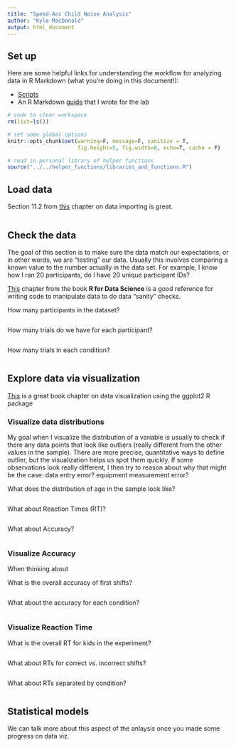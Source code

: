 ```yaml
---
title: "Speed-Acc Child Noise Analysis"
author: "Kyle MacDonald"
output: html_document
---
```


## Set up 

Here are some helpful links for understanding the workflow for analyzing data in R Markdown (what you're doing in this document!):

 * [Scripts](http://r4ds.had.co.nz/workflow-scripts.html)
 * An R Markdown [guide](https://docs.google.com/document/d/1ajv1VJqEheVws93tnzH-K7145vBKtwD3Az5pg3faRdw/edit?usp=sharing) that I wrote for the lab
 
```r
# code to clear workspace
rm(list=ls()) 

# set some global options
knitr::opts_chunk$set(warning=F, message=F, sanitize = T, 
                      fig.height=5, fig.width=8, echo=T, cache = F)

# read in personal library of helper functions
source("../../helper_functions/libraries_and_functions.R")
```

## Load data

Section 11.2 from [this](http://r4ds.had.co.nz/data-import.html) chapter on data importing is great.

```r

```

## Check the data

The goal of this section is to make sure the data match our expectations, or in other words, we are "testing" our data. Usually this involves comparing a known value to the number actually in the data set. For example, I know how I ran 20 participants, do I have 20 unique participant IDs?

[This](http://r4ds.had.co.nz/transform.html) chapter from the book **R for Data Science** is a good reference for writing code to manipulate data to do data "sanity" checks.

How many participants in the dataset?  

```r

```

How many trials do we have for each participant?

```r

```

How many trials in each condition? 

```r
```

## Explore data via visualization

[This](http://r4ds.had.co.nz/data-visualisation.html) is a great book chapter on data visualization using the ggplot2 R package

### Visualize data distributions

My goal when I visualize the distribution of a variable is usually to check if there any data points that look like outliers (really different from the other values in the sample). There are more precise, quantitative ways to define outlier, but the visualization helps us spot them quickly. If some observations look really different, I then try to reason about why that might be the case: data entry error? equipment measurement error? 

What does the distribution of age in the sample look like? 

```r

```

What about Reaction Times (RT)?

```r

```

What about Accuracy? 

```r

```

### Visualize Accuracy

When thinking about 

What is the overall accuracy of first shifts?

```r

```

What about the accuracy for each condition?

```r

```


### Visualize Reaction Time

What is the overall RT for kids in the experiment? 

```r

```

What about RTs for correct vs. incorrect shifts?

```r

```

What about RTs separated by condition? 

```r

```

## Statistical models

We can talk more about this aspect of the anlaysis once you made some progress on data viz. 


